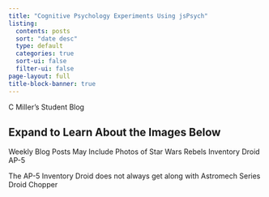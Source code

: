 ```yaml
---
title: "Cognitive Psychology Experiments Using jsPsych"
listing:
  contents: posts
  sort: "date desc"
  type: default
  categories: true
  sort-ui: false
  filter-ui: false
page-layout: full
title-block-banner: true
---
```


::: callout-note
C Miller's Student Blog
:::

::: {.callout-caution collapse="true"}
## Expand to Learn About the Images Below

Weekly Blog Posts May Include Photos of Star Wars Rebels Inventory Droid AP-5
:::

::: callout-tip
The AP-5 Inventory Droid does not always get along with Astromech Series Droid Chopper
:::
